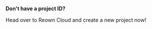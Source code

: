 <Info>

**Don't have a project ID?**

Head over to Reown Cloud and create a new project now!

<Card
  title="Get started"
  href="https://cloud.reown.com/?utm_source=cloud_banner&utm_medium=docs&utm_campaign=backlinks"
/>

</Info>
